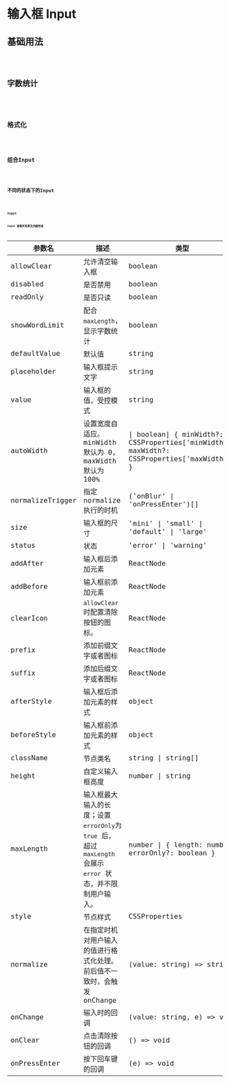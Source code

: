 # 输入框 Input

## 基础用法
<code src="../../../../demo/input/basic-input.tsx" />

## 字数统计
<code src="../../../../demo/input/word-count-input.tsx" />

## 格式化
<code src="../../../../demo/input/normalize-input.tsx" />

## 组合Input
<code src="../../../../demo/input/compose-input.tsx" />

## 不同的状态下的Input
<code src="../../../../demo/input/status-input.tsx" />

### Input

**Input 接受所有原生的属性值**

|参数名|描述|类型|默认值|
|---|---|---|---|
|allowClear|允许清空输入框|boolean |`-`|
|disabled|是否禁用|boolean |`-`|
|readOnly|是否只读|boolean |`-`|
|showWordLimit|配合 `maxLength`，显示字数统计|boolean |`-`|
|defaultValue|默认值|string |`-`|
|placeholder|输入框提示文字|string |`-`|
|value|输入框的值，受控模式|string |`-`|
|autoWidth|设置宽度自适应。minWidth 默认为 0，maxWidth 默认为 100%|\| boolean\| \{ minWidth?: CSSProperties['minWidth']; maxWidth?: CSSProperties['maxWidth'] \} |`-`|
|normalizeTrigger|指定 normalize 执行的时机|('onBlur' \| 'onPressEnter')[] |`['onBlur']`|
|size|输入框的尺寸|'mini' \| 'small' \| 'default' \| 'large' |`default`|
|status|状态|'error' \| 'warning' |`-`|
|addAfter|输入框后添加元素|ReactNode |`-`|
|addBefore|输入框前添加元素|ReactNode |`-`|
|clearIcon|`allowClear` 时配置清除按钮的图标。|ReactNode |`-`|
|prefix|添加前缀文字或者图标|ReactNode |`-`|
|suffix|添加后缀文字或者图标|ReactNode |`-`|
|afterStyle|输入框后添加元素的样式|object |`-`|
|beforeStyle|输入框前添加元素的样式|object |`-`|
|className|节点类名|string \| string[] |`-`|
|height|自定义输入框高度|number \| string |`-`|
|maxLength|输入框最大输入的长度；设置 `errorOnly`为 `true` 后，超过 `maxLength` 会展示 `error` 状态，并不限制用户输入。|number \| \{ length: number; errorOnly?: boolean \} |`-`|`errorOnly`|
|style|节点样式|CSSProperties |`-`|
|normalize|在指定时机对用户输入的值进行格式化处理。前后值不一致时，会触发 onChange|(value: string) => string |`-`|
|onChange|输入时的回调|(value: string, e) => void |`-`|
|onClear|点击清除按钮的回调|() => void |`-`|
|onPressEnter|按下回车键的回调|(e) => void |`-`|